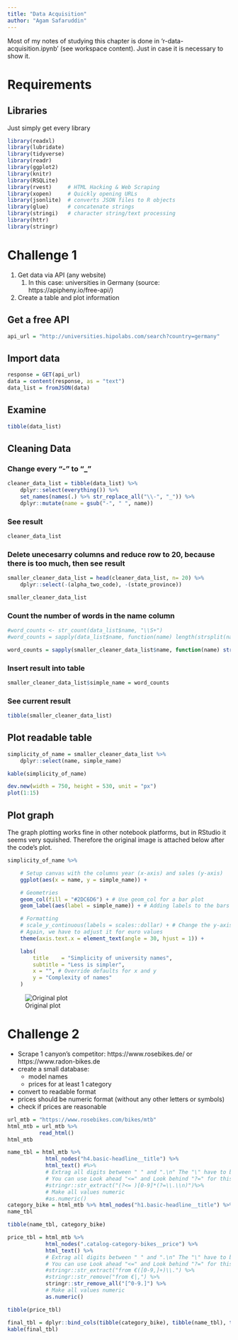 ```yaml
---
title: "Data Acquisition"
author: "Agam Safaruddin"
---
```


::: callout-note
Most of my notes of studying this chapter is done in 'r-data-acquisition.ipynb' (see workspace content). Just in case it is necessary to show it.
:::

# Requirements

## Libraries

Just simply get every library

```r
library(readxl)
library(lubridate)
library(tidyverse)
library(readr)
library(ggplot2)
library(knitr)
library(RSQLite)
library(rvest)     # HTML Hacking & Web Scraping
library(xopen)     # Quickly opening URLs
library(jsonlite)  # converts JSON files to R objects
library(glue)      # concatenate strings
library(stringi)   # character string/text processing
library(httr)
library(stringr)
```

# Challenge 1

1.  Get data via API (any website)
    1.  In this case: universities in Germany (source: https://apipheny.io/free-api/)
2.  Create a table and plot information

## Get a free API

```r
api_url = "http://universities.hipolabs.com/search?country=germany"
```

## Import data

```r
response = GET(api_url)
data = content(response, as = "text")
data_list = fromJSON(data)
```

## Examine

```r
tibble(data_list)
```

## Cleaning Data

### Change every "-" to "\_"

```r
cleaner_data_list = tibble(data_list) %>% 
    dplyr::select(everything()) %>%
    set_names(names(.) %>% str_replace_all("\\-", "_")) %>% 
    dplyr::mutate(name = gsub("-", " ", name))
```

### See result

```r
cleaner_data_list
```

### Delete unecesarry columns and reduce row to 20, because there is too much, then see result

```r
smaller_cleaner_data_list = head(cleaner_data_list, n= 20) %>% 
    dplyr::select(-(alpha_two_code), -(state_province))

smaller_cleaner_data_list
```

### Count the number of words in the name column

```r
#word_counts <- str_count(data_list$name, "\\S+")
#word_counts = sapply(data_list$name, function(name) length(strsplit(name, "[\\s-]+")[[1]]))

word_counts = sapply(smaller_cleaner_data_list$name, function(name) str_count(name, "\\S+"))
```

### Insert result into table

```r
smaller_cleaner_data_list$simple_name = word_counts
```

### See current result

```r
tibble(smaller_cleaner_data_list)
```

## Plot readable table

```r
simplicity_of_name = smaller_cleaner_data_list %>%
    dplyr::select(name, simple_name)

kable(simplicity_of_name)
```

```r
dev.new(width = 750, height = 530, unit = "px")
plot(1:15)
```

## Plot graph

::: callout-note
The graph plotting works fine in other notebook platforms, but in RStudio it seems very squished. Therefore the original image is attached below after the code's plot.
:::

```r
simplicity_of_name %>%

    # Setup canvas with the columns year (x-axis) and sales (y-axis)
    ggplot(aes(x = name, y = simple_name)) +

    # Geometries
    geom_col(fill = "#2DC6D6") + # Use geom_col for a bar plot
    geom_label(aes(label = simple_name)) + # Adding labels to the bars

    # Formatting
    # scale_y_continuous(labels = scales::dollar) + # Change the y-axis. 
    # Again, we have to adjust it for euro values
    theme(axis.text.x = element_text(angle = 30, hjust = 1)) +

    labs(
        title    = "Simplicity of university names",
        subtitle = "Less is simpler",
        x = "", # Override defaults for x and y
        y = "Complexity of names"
    )
```

![Original plot](../../assets/img/Data-acquisition-challenge1-plot.jpg)

# Challenge 2

-   Scrape 1 canyon's competitor: https://www.rosebikes.de/ or https://www.radon-bikes.de
-   create a small database:
    -   model names
    -   prices for at least 1 category
-   convert to readable format
-   prices should be numeric format (without any other letters or symbols)
-   check if prices are reasonable

```r
url_mtb = "https://www.rosebikes.com/bikes/mtb"
html_mtb = url_mtb %>% 
          read_html()
html_mtb
```

```r
name_tbl = html_mtb %>% 
            html_nodes("h4.basic-headline__title") %>% 
            html_text() #%>% 
            # Extrag all digits between " " and ".\n" The "\" have to be escaped
            # You can use Look ahead "<=" and Look behind "?=" for this
            #stringr::str_extract("(?<= )[0-9]*(?=\\.\\n)")%>% 
            # Make all values numeric
            #as.numeric()
category_bike = html_mtb %>% html_nodes("h1.basic-headline__title") %>% html_text()
name_tbl
```

```r
tibble(name_tbl, category_bike)
```

```r
price_tbl = html_mtb %>% 
            html_nodes(".catalog-category-bikes__price") %>% 
            html_text() %>% 
            # Extrag all digits between " " and ".\n" The "\" have to be escaped
            # You can use Look ahead "<=" and Look behind "?=" for this
            #stringr::str_extract("from €([0-9,]+)\\.") %>%
            #stringr::str_remove("from €|,") %>%
            stringr::str_remove_all("[^0-9.]") %>%
            # Make all values numeric
            as.numeric()

tibble(price_tbl)
```

```r
final_tbl = dplyr::bind_cols(tibble(category_bike), tibble(name_tbl), tibble(price_tbl))
kable(final_tbl)
```
